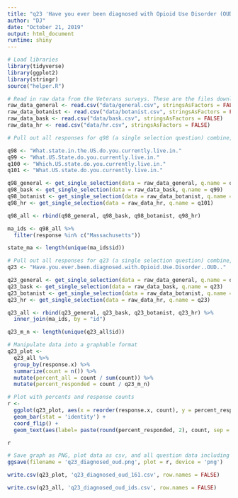 ```yaml
---
title: "q23 'Have you ever been diagnosed with Opioid Use Disorder (OUD)?' (MA Veterans)"
author: "DJ"
date: "October 21, 2019"
output: html_document
runtime: shiny
---
```


```r
# Load libraries
library(tidyverse)
library(ggplot2)
library(stringr)
source("helper.R")
```

```r
# Read in raw data from the Veterans surveys. These are the files downloaded from survey monkey saved as a .csv
raw_data_general <- read.csv("data/general.csv", stringsAsFactors = FALSE)
raw_data_botanist <- read.csv("data/botanist.csv", stringsAsFactors = FALSE)
raw_data_bask <- read.csv("data/bask.csv", stringsAsFactors = FALSE)
raw_data_hr <- read.csv("data/hr.csv", stringsAsFactors = FALSE)
```

```r
# Pull out all responses for q98 (a single selection question) combine, then determine 'question n' (subsequent q are labeled for convenience, do not respond to survey q#)

q98 <- "What.state.in.the.US.do.you.currently.live.in."
q99 <- "What.US.State.do.you.currently.live.in."
q100 <- "Which.US.state.do.you.currently.live.in."
q101 <- "What.US.state.do.you.currently.live.in."

q98_general <- get_single_selection(data = raw_data_general, q.name = q98)
q98_bask <- get_single_selection(data = raw_data_bask, q.name = q99)
q98_botanist <- get_single_selection(data = raw_data_botanist, q.name = q100)
q98_hr <- get_single_selection(data = raw_data_hr, q.name = q101)

q98_all <- rbind(q98_general, q98_bask, q98_botanist, q98_hr)

ma_ids <- q98_all %>% 
  filter(response %in% c("Massachusetts"))

state_ma <- length(unique(ma_ids$id))
```

```r
# Pull out all responses for q23 (a single selection question) combine, then determine 'question n'
q23 <- "Have.you.ever.been.diagnosed.with.Opioid.Use.Disorder..OUD.."

q23_general <- get_single_selection(data = raw_data_general, q.name = q23)
q23_bask <- get_single_selection(data = raw_data_bask, q.name = q23)
q23_botanist <- get_single_selection(data = raw_data_botanist, q.name = q23)
q23_hr <- get_single_selection(data = raw_data_hr, q.name = q23)

q23_all <- rbind(q23_general, q23_bask, q23_botanist, q23_hr) %>%
  inner_join(ma_ids, by = "id")

q23_m_n <- length(unique(q23_all$id))
```

```r
# Manipulate data into a graphable format
q23_plot <- 
  q23_all %>%
  group_by(response.x) %>%
  summarize(count = n()) %>%
  mutate(percent_all = count / sum(count)) %>%
  mutate(percent_responded = count / q23_m_n)
```

```r
# Plot with percents and response counts
r <- 
  ggplot(q23_plot, aes(x = reorder(response.x, count), y = percent_responded)) +
  geom_bar(stat = 'identity') +
  coord_flip() +
  geom_text(aes(label= paste(round(percent_responded, 2), count, sep = "***")))

r
```

```r
# Save graph as PNG, plot data as csv, and all question data including response IDs as csv (save question n and N at end of plot file as "_x.x")
ggsave(filename = 'q23_diagnosed_oud.png', plot = r, device = 'png')

write.csv(q23_plot, 'q23_diagnosed_oud_161.csv', row.names = FALSE)

write.csv(q23_all, 'q23_diagnosed_oud_ids.csv', row.names = FALSE)
```
